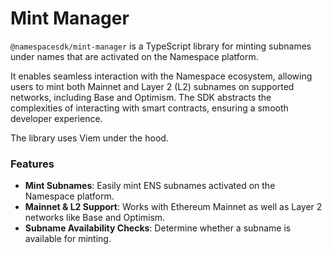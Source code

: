 # Mint Manager

`@namespacesdk/mint-manager` is a TypeScript library for minting subnames under names that are activated on the Namespace platform.

It enables seamless interaction with the Namespace ecosystem, allowing users to mint both Mainnet and Layer 2 (L2) subnames on supported networks, including Base and Optimism. The SDK abstracts the complexities of interacting with smart contracts, ensuring a smooth developer experience.

The library uses Viem under the hood.

### Features

- **Mint Subnames**: Easily mint ENS subnames activated on the Namespace platform.
- **Mainnet & L2 Support**: Works with Ethereum Mainnet as well as Layer 2 networks like Base and Optimism.
- **Subname Availability Checks**: Determine whether a subname is available for minting.
